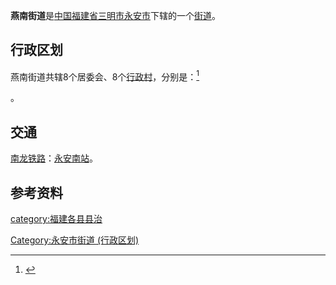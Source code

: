 {{unreferenced|time=2018-09-25T01:47:17+00:00}}
{{中国乡级行政区
| 行政区全称 = 燕南街道
| 景观照片文件名 = 
| 景观照片描述 = 
| 汉语拼音 = 
| 通用拼音 = 
| 注音符號 = 
| 其它标音类型1 = 
| 其它标音1 = 
| 其它标音类型2 = 
| 其它标音2 = 
| 其它语言类型1 = 
| 其它语言地名1 = 
| 其它语言类型2 = 
| 其它语言地名2 = 
| 上级行政区 = [[福建省|福建省]][[三明市|三明市]][[永安市|永安市]]
| 行政区类别 = [[街道|街道]]
| 行政区划代码 = 
| 地理坐标 = 
| 总面积 = 
| 户籍人口 = 
| 户籍人口年份 = 
| 常住人口 = 
| 常住人口年份 = 
| 人口密度 = 
| 行政区划 = 
| 官方网站 = 
| 政府驻地 = 
| 邮政编码 = 
| 毗邻行政区 = 
| 位置图文件名 = 
| 位置图描述 = 
}}
'''燕南街道'''是[[中华人民共和国|中国]][[福建省|福建省]][[三明市|三明市]][[永安市|永安市]]下辖的一个[[街道|街道]]。

== 行政区划 ==

燕南街道共辖8个居委会、8个[[行政村|行政村]]，分别是：<ref>{{PRC admin/ref sgc|35/04/81/003/000}}</ref>

{{PRC admin/children|35/04/81/003/000}}。

==交通==
{{rint|cn|crh}}[[南龙铁路|南龙铁路]]：[[永安南站|永安南站]]。

==参考资料==
{{reflist}}

{{永安市行政区划}}

[[Category:永安市街道_(行政区划)|Category:永安市街道 (行政区划)]]
[[category:福建各县县治|category:福建各县县治]]